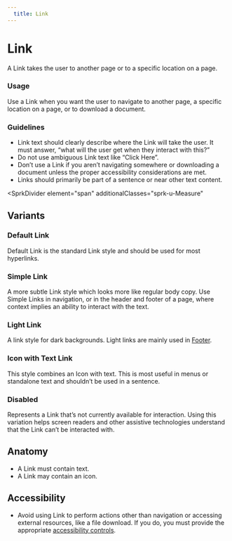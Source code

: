 ```yaml
---
  title: Link
---
```


# Link

A Link takes the user to another page
or to a specific location on a page.

<ComponentPreview
  componentName="link--default-story"
  hasReact
  hasAngular
  hasHTML
  titleAttr="Link Example"
/>

### Usage

Use a Link when you want the user to
navigate to another page, a specific
location on a page, or to download a document.


### Guidelines

- Link text should clearly describe where
the Link will take the user. It must answer,
“what will the user get when they interact
with this?”
- Do not use ambiguous Link text like “Click Here”.
- Don’t use a Link if you aren’t navigating
somewhere or downloading a document unless
the proper accessibility considerations are met.
- Links should primarily be part of a sentence
or near other text content.

<SprkDivider
 element="span"
 additionalClasses="sprk-u-Measure"
></SprkDivider>

## Variants

### Default Link

Default Link is the standard Link style and
should be used for most hyperlinks.

<ComponentPreview
  componentName="link--default-story"
  hasReact
  hasAngular
  hasHTML
  titleAttr="Default Link Example"
/>

### Simple Link

A more subtle Link style which looks more like regular body copy.
Use Simple Links in navigation, or in the header and footer of a page,
where context implies an ability to interact with the text.

<ComponentPreview
  componentName="link--simple"
  hasReact
  hasAngular
  hasHTML
  titleAttr="Simple Link Example"
/>

### Light Link

A link style for dark backgrounds.
Light links are mainly used in [Footer](/using-spark/components/footer).

<ComponentPreview
  componentName="link--light"
  hasReact
  hasAngular
  hasHTML
  titleAttr="Light Link Example"
/>

### Icon with Text Link

This style combines an Icon with text.
This is most useful in menus or standalone
text and shouldn’t be used in a sentence.

<ComponentPreview
  componentName="link--icon-with-text-link"
  hasReact
  hasAngular
  hasHTML
  titleAttr="Icon with Text Link Example"
/>

### Disabled

Represents a Link that’s not currently available for interaction.
Using this variation helps screen readers and other assistive technologies understand that the Link can’t be interacted with.

<ComponentPreview
  componentName="link--disabled"
  hasReact
  hasAngular
  hasHTML
  titleAttr="Disabled Link Example"
/>

## Anatomy

- A Link must contain text.
- A Link may contain an icon.

## Accessibility

- Avoid using Link to perform actions other than
navigation or accessing external resources, like
a file download. If you do, you must provide the
appropriate [accessibility controls](https://www.w3.org/TR/wai-aria-practices-1.1/).